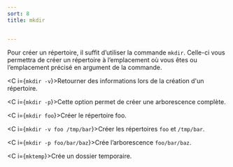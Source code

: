 ```yaml
---
sort: 8
title: mkdir


---
```


Pour créer un répertoire, il suffit d’utiliser la commande `mkdir`. Celle-ci vous permettra de créer un répertoire à l’emplacement où vous êtes ou l’emplacement précisé en argument de la commande.

<C i={`mkdir -v`}>Retourner des informations lors de la création d'un répertoire.</C>

<C i={`mkdir -p`}>Cette option permet de créer une arborescence complète.</C>

<C i={`mkdir foo`}>Créer le répertoire foo.</C>

<C i={`mkdir -v foo /tmp/bar`}>Créer les répertoires `foo` et `/tmp/bar`.</C>

<C i={`mkdir -p foo/bar/baz`}>Crée l’arborescence `foo/bar/baz`.</C>

<C i={`mktemp`}>Crée un dossier temporaire.</C>


